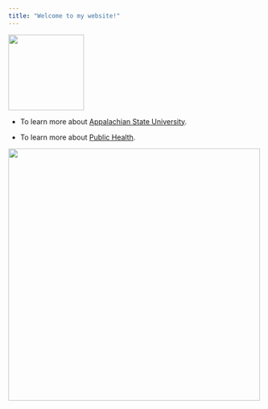 ```yaml
---
title: "Welcome to my website!"
---
```


![](./photos/picofemma.jpg){width=150}



* To learn more about [Appalachian State University](https://www.appstate.edu/).

* To learn more about [Public Health](https://www.appstate.edu/academics/majors/id/public-health).


![](./photos/bchslogo.png){width=500}